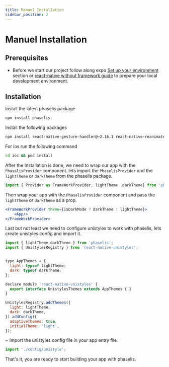 ```yaml
---
title: Manuel Installation
sidebar_position: 2
---
```


# Manuel Installation

## Prerequisites

* Before we start our project follow along expo [Set up your environment](https://docs.expo.dev/get-started/set-up-your-environment/?platform=ios&device=simulated&mode=development-build&buildEnv=local) section  or [react-native without framework guide](https://reactnative.dev/docs/getting-started-without-a-framework) to prepare your local development environment.

## Installation

Install the latest phaselis package

```bash
npm install phaselis
```

Install the following packages

```bash
npm install react-native-gesture-handler@~2.16.1 react-native-reanimated@~3.10.1 react-native-safe-area-context@4.10.5 react-native-screens@3.31.1 react-native-svg@15.2.0 react-native-unistyles@^2.9.2
```

For ios run the following command

```bash
cd ios && pod install
```

After the Installation is done, we need to wrap our app with the `PhaselisProvider` component. lets import the `PhaselisProvider` and the `lightTheme` or `darkTheme` from the phaselis package.

```jsx
import { Provider as FrameWorkProvider, lightTheme ,darkTheme} from 'phaselis';
```

Then wrap your app with the `PhaselisProvider` component and pass the `lightTheme` or `darkTheme` as a prop.

```jsx
<FrameWorkProvider theme={isDarkMode ? darkTheme : lightTheme}>
    <App/>
</FrameWorkProvider>
```

Last but not least we need to configure unistyles to work with phaselis, lets create unistyles config and import it.

```jsx
import { lightTheme,darkTheme } from 'phaselis';
import { UnistylesRegistry } from 'react-native-unistyles';


type AppThemes = {
  light: typeof lightTheme;
  dark: typeof darkTheme;
};

declare module 'react-native-unistyles' {
  export interface UnistylesThemes extends AppThemes { }
}

UnistylesRegistry.addThemes({
  light: lightTheme,
  dark: darkTheme,
}).addConfig({
  adaptiveThemes: true,
  initialTheme: 'light',
});

```

~ Import the unistyles config file in your app entry file.

```jsx
import './config/unistyle';
```

That's it, you are ready to start building your app with phaselis.